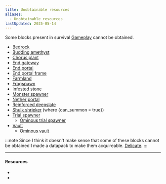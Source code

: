 ```yaml
---
title: Unobtainable resources
aliases:
  - Unobtainable resources
lastUpdated: 2025-05-14
---
```



Some blocks present in survival [Gameplay](/gameplay) cannot be obtained.

- [Bedrock](https://minecraft.wiki/w/Bedrock)
- [Budding amethyst](https://minecraft.wiki/w/Budding_amethyst)
- [Chorus plant](https://minecraft.wiki/w/Chorus_plant)
- [End gateway](https://minecraft.wiki/w/End_gateway)
- [End portal](https://minecraft.wiki/w/End_portal)
- [End portal frame](https://minecraft.wiki/w/End_portal_frame)
- [Farmland](https://minecraft.wiki/w/Farmland)
- [Frogspawn](https://minecraft.wiki/w/Frogspawn)
- [Infested stone](https://minecraft.wiki/w/Infested_stone)
- [Monster spawner](https://minecraft.wiki/w/Monster_spawner)
- [Nether portal](https://minecraft.wiki/w/Nether_portal)
- [Reinforced deepslate](https://minecraft.wiki/w/Reinforced_deepslate)
- [Shulk shrieker](https://minecraft.wiki/w/Sculk_Shrieker) (where \{can_summon = true})
- [Trial spawner](https://minecraft.wiki/w/Trial_spawner)
	- [Ominous trial spawner](https://minecraft.wiki/w/Ominous_trial_spawner)
- [Vault](https://minecraft.wiki/w/Vault)
	- [Ominous vault](https://minecraft.wiki/w/Ominous_vault)

:::note
Since I think it doesn't make sense that some of these blocks cannot be obtained I made a datapack to make them acquireable. [Delicate](https://modrinth.com/datapack/delicate).
:::

---

#### Resources

- <Wiki src="https://minecraft.wiki/w/Unobtainable_resource" />
- <Wiki src="https://minecraft.wiki/w/Category:Unobtainable" name="Unobtainable" />